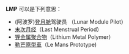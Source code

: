 '''LMP''' 可以是下列意思：

* (阿波罗)[[登月舱|登月舱]]驾驶员 （Lunar Module Pilot）
*[[末次月经|末次月经]]（Last Menstrual Period）
*[[锂金属聚合物|锂金属聚合物]]（Lithium Metal Polymer）
*[[勒芒原型車|勒芒原型車]]（Le Mans Prototype) 

{{disambig|Cat=三字拉丁字母缩写消歧义}}